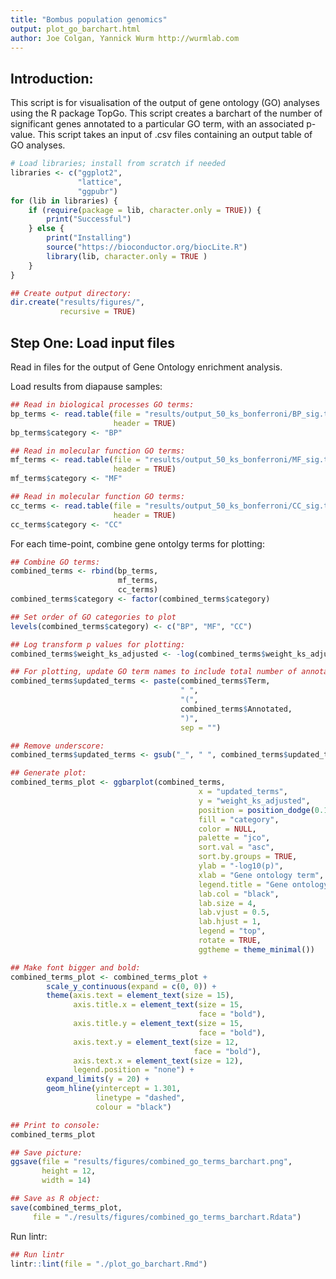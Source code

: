 ```yaml
---
title: "Bombus population genomics"
output: plot_go_barchart.html
author: Joe Colgan, Yannick Wurm http://wurmlab.com
---
```


## Introduction:  

This script is for visualisation of the output of gene ontology (GO) analyses using the R package TopGo.
This script creates a barchart of the number of significant genes annotated to a particular GO term, with an associated p-value. This script takes an input of .csv files containing an output table of GO analyses.

```r
# Load libraries; install from scratch if needed
libraries <- c("ggplot2",
               "lattice",
               "ggpubr")
for (lib in libraries) {
    if (require(package = lib, character.only = TRUE)) {
        print("Successful")
    } else {
        print("Installing")
        source("https://bioconductor.org/biocLite.R")
        library(lib, character.only = TRUE )
    }
}

## Create output directory:
dir.create("results/figures/",
           recursive = TRUE)
```

## Step One: Load input files
Read in files for the output of Gene Ontology enrichment analysis.

Load results from diapause samples:

```r
## Read in biological processes GO terms:
bp_terms <- read.table(file = "results/output_50_ks_bonferroni/BP_sig.tsv",
                       header = TRUE)
bp_terms$category <- "BP"

## Read in molecular function GO terms:
mf_terms <- read.table(file = "results/output_50_ks_bonferroni/MF_sig.tsv",
                       header = TRUE)
mf_terms$category <- "MF"

## Read in molecular function GO terms:
cc_terms <- read.table(file = "results/output_50_ks_bonferroni/CC_sig.tsv",
                       header = TRUE)
cc_terms$category <- "CC"
```

For each time-point, combine gene ontolgy terms for plotting:

```r
## Combine GO terms:
combined_terms <- rbind(bp_terms,
                        mf_terms,
                        cc_terms)
combined_terms$category <- factor(combined_terms$category)

## Set order of GO categories to plot
levels(combined_terms$category) <- c("BP", "MF", "CC")

## Log transform p values for plotting:
combined_terms$weight_ks_adjusted <- -log(combined_terms$weight_ks_adjusted)

## For plotting, update GO term names to include total number of annotated terms:
combined_terms$updated_terms <- paste(combined_terms$Term,
                                      " ",
                                      "(",
                                      combined_terms$Annotated,
                                      ")",
                                      sep = "")

## Remove underscore:
combined_terms$updated_terms <- gsub("_", " ", combined_terms$updated_terms)

## Generate plot:
combined_terms_plot <- ggbarplot(combined_terms,
                                          x = "updated_terms",
                                          y = "weight_ks_adjusted",
                                          position = position_dodge(0.1),
                                          fill = "category",
                                          color = NULL,
                                          palette = "jco",
                                          sort.val = "asc",
                                          sort.by.groups = TRUE,
                                          ylab = "-log10(p)",
                                          xlab = "Gene ontology term",
                                          legend.title = "Gene ontology",
                                          lab.col = "black",
                                          lab.size = 4,
                                          lab.vjust = 0.5,
                                          lab.hjust = 1,
                                          legend = "top",
                                          rotate = TRUE,
                                          ggtheme = theme_minimal())

## Make font bigger and bold:
combined_terms_plot <- combined_terms_plot +
        scale_y_continuous(expand = c(0, 0)) +
        theme(axis.text = element_text(size = 15),
              axis.title.x = element_text(size = 15,
                                          face = "bold"),
              axis.title.y = element_text(size = 15,
                                          face = "bold"),
              axis.text.y = element_text(size = 12,
                                         face = "bold"),
              axis.text.x = element_text(size = 12),
              legend.position = "none") +
        expand_limits(y = 20) +
        geom_hline(yintercept = 1.301,
                   linetype = "dashed",
                   colour = "black")

## Print to console:
combined_terms_plot

## Save picture:
ggsave(file = "results/figures/combined_go_terms_barchart.png",
       height = 12,
       width = 14)

## Save as R object:
save(combined_terms_plot,
     file = "./results/figures/combined_go_terms_barchart.Rdata")
```

Run lintr:

```r
## Run lintr
lintr::lint(file = "./plot_go_barchart.Rmd")
```
